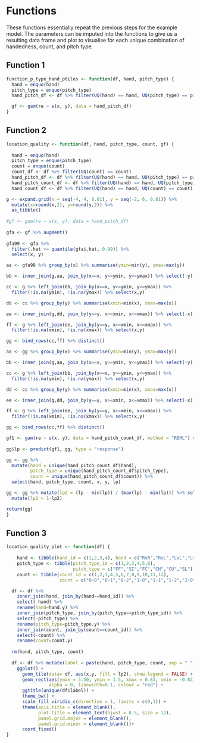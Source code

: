# Functions

These functions essentially repeat the previous steps for the example model. The parameters can be imputed into the functions to give us a resulting data frame and plot to visualise for each unique combination of handedness, count, and pitch type. 


## Function 1

```r
function_p_type_hand_ptiles <- function(df, hand, pitch_type) {
  hand = enquo(hand)
  pitch_type = enquo(pitch_type)
  hand_pitch_df <- df %>% filter(UQ(hand) == hand, UQ(pitch_type) == pitch_type)

  gf <- gam(re ~ s(x, y), data = hand_pitch_df)
}
```

## Function 2

```r
location_quality <- function(df, hand, pitch_type, count, gf) {
  
  hand = enquo(hand)
  pitch_type = enquo(pitch_type)
  count = enquo(count)
  count_df <- df %>% filter(UQ(count) == count)
  hand_pitch_df <- df %>% filter(UQ(hand) == hand, UQ(pitch_type) == pitch_type)
  hand_pitch_count_df <- df %>% filter(UQ(hand) == hand, UQ(pitch_type) == pitch_type, UQ(count) == count)
  hand_count_df <- df %>% filter(UQ(hand) == hand, UQ(count) == count)

g <- expand.grid(x = seq(-4, 4, 0.01), y = seq(-2, 6, 0.01)) %>% 
  mutate(x=round(x,2), y=round(y,2)) %>% 
  as_tibble()
  
#gf <- gam(re ~ s(x, y), data = hand_pitch_df)
  
gfa <- gf %>% augment()
  
gfa99 <- gfa %>% 
  filter(.hat <= quantile(gfa$.hat, 0.99)) %>% 
  select(x, y)

aa <- gfa99 %>% group_by(x) %>% summarise(ymin=min(y), ymax=max(y))

bb <- inner_join(g,aa, join_by(x==x, y>=ymin, y<=ymax)) %>% select(-y) %>% distinct()

cc <- g %>% left_join(bb, join_by(x==x, y>=ymin, y<=ymax)) %>% 
  filter(!is.na(ymin), !is.na(ymax)) %>% select(x,y)

dd <- cc %>% group_by(y) %>% summarise(xmin=min(x), xmax=max(x))

ee <- inner_join(g,dd, join_by(y==y, x>=xmin, x<=xmax)) %>% select(-x) %>% distinct()

ff <- g %>% left_join(ee, join_by(y==y, x>=xmin, x<=xmax)) %>% 
  filter(!is.na(xmin), !is.na(xmax)) %>% select(x,y)

gg <- bind_rows(cc,ff) %>% distinct()

aa <- gg %>% group_by(x) %>% summarise(ymin=min(y), ymax=max(y))

bb <- inner_join(g,aa, join_by(x==x, y>=ymin, y<=ymax)) %>% select(-y) %>% distinct()

cc <- g %>% left_join(bb, join_by(x==x, y>=ymin, y<=ymax)) %>% 
  filter(!is.na(ymin), !is.na(ymax)) %>% select(x,y)

dd <- cc %>% group_by(y) %>% summarise(xmin=min(x), xmax=max(x))

ee <- inner_join(g,dd, join_by(y==y, x>=xmin, x<=xmax)) %>% select(-x) %>% distinct()

ff <- g %>% left_join(ee, join_by(y==y, x>=xmin, x<=xmax)) %>% 
  filter(!is.na(xmin), !is.na(xmax)) %>% select(x,y)

gg <- bind_rows(cc,ff) %>% distinct()

gf1 <- gam(re ~ s(x, y), data = hand_pitch_count_df, method = "REML") #k=40
  
gg$lp <- predict(gf1, gg, type = "response")

gg <- gg %>%
  mutate(hand = unique(hand_pitch_count_df$hand),
         pitch_type = unique(hand_pitch_count_df$pitch_type),
         count = unique(hand_pitch_count_df$count)) %>%
  select(hand, pitch_type, count, x, y, lp)

gg <- gg %>% mutate(lp2 = (lp - min(lp)) / (max(lp) - min(lp))) %>% select(-lp) %>%
  mutate(lp2 = 1-lp2)

return(gg)
}
```

## Function 3

```r
location_quality_plot <- function(df) {
  
    hand <- tibble(hand_id = c(1,2,3,4), hand = c("RvR","RvL","LvL","LvR"))
    pitch_type <- tibble(pitch_type_id = c(1,2,3,4,5,6), 
                         pitch_type = c("FF","SI","FC","CH","CU","SL"))
    count <- tibble(count_id = c(1,2,3,4,5,6,7,8,9,10,11,12), 
                    count = c("0-0","0-1","0-2","1-0","1-1","1-2","2-0","2-1","2-2","3-0","3-1","3-2"))

  df <- df %>%
    inner_join(hand, join_by(hand==hand_id)) %>%
    select(-hand) %>%
    rename(hand=hand.y) %>%
    inner_join(pitch_type, join_by(pitch_type==pitch_type_id)) %>%
    select(-pitch_type) %>%
    rename(pitch_type=pitch_type.y) %>%
    inner_join(count, join_by(count==count_id)) %>%
    select(-count) %>%
    rename(count=count.y)
  
  rm(hand, pitch_type, count)
  
  df <- df %>% mutate(label = paste(hand, pitch_type, count, sep = " "))
    ggplot() +
      geom_tile(data= df, aes(x,y, fill = lp2), show.legend = FALSE) +
      geom_rect(aes(ymax = 3.50, ymin = 1.5, xmax = 0.83, xmin = -0.83),
                alpha = 0, linewidth=0.1, colour = "red") +
      ggtitle(unique(df$label)) +
      theme_bw() + 
      scale_fill_viridis_c(direction = 1, limits = c(0,1)) +
      theme(axis.title = element_blank(),
            plot.title = element_text(hjust = 0.5, size = 12),
            panel.grid.major = element_blank(), 
            panel.grid.minor = element_blank())+
      coord_fixed()
}
```
